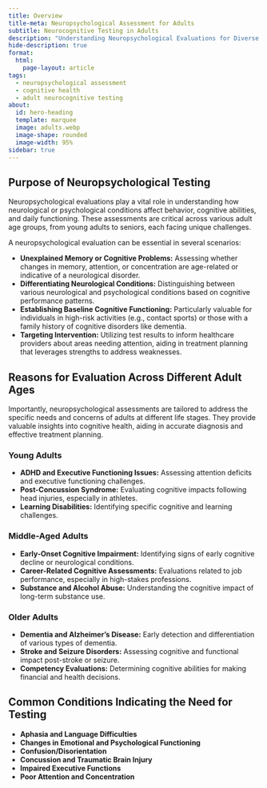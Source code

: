 ```yaml
---
title: Overview
title-meta: Neuropsychological Assessment for Adults
subtitle: Neurocognitive Testing in Adults
description: "Understanding Neuropsychological Evaluations for Diverse Adult Age Groups."
hide-description: true
format:
  html:
    page-layout: article
tags:
  - neuropsychological assessment
  - cognitive health
  - adult neurocognitive testing
about:
  id: hero-heading
  template: marquee
  image: adults.webp
  image-shape: rounded
  image-width: 95%
sidebar: true
---
```


:::{#hero-heading}

:::

## Purpose of Neuropsychological Testing

Neuropsychological evaluations play a vital role in understanding how neurological or psychological conditions affect behavior, cognitive abilities, and daily functioning. These assessments are critical across various adult age groups, from young adults to seniors, each facing unique challenges.

A neuropsychological evaluation can be essential in several scenarios:

- **Unexplained Memory or Cognitive Problems:** Assessing whether changes in memory, attention, or concentration are age-related or indicative of a neurological disorder.
- **Differentiating Neurological Conditions:** Distinguishing between various neurological and psychological conditions based on cognitive performance patterns.
- **Establishing Baseline Cognitive Functioning:** Particularly valuable for individuals in high-risk activities (e.g., contact sports) or those with a family history of cognitive disorders like dementia.
- **Targeting Intervention:** Utilizing test results to inform healthcare providers about areas needing attention, aiding in treatment planning that leverages strengths to address weaknesses.

## Reasons for Evaluation Across Different Adult Ages

Importantly, neuropsychological assessments are tailored to address the specific needs and concerns of adults at different life stages. They provide valuable insights into cognitive health, aiding in accurate diagnosis and effective treatment planning.

### Young Adults

- **ADHD and Executive Functioning Issues:** Assessing attention deficits and executive functioning challenges.
- **Post-Concussion Syndrome:** Evaluating cognitive impacts following head injuries, especially in athletes.
- **Learning Disabilities:** Identifying specific cognitive and learning challenges.

### Middle-Aged Adults

- **Early-Onset Cognitive Impairment:** Identifying signs of early cognitive decline or neurological conditions.
- **Career-Related Cognitive Assessments:** Evaluations related to job performance, especially in high-stakes professions.
- **Substance and Alcohol Abuse:** Understanding the cognitive impact of long-term substance use.

### Older Adults

- **Dementia and Alzheimer's Disease:** Early detection and differentiation of various types of dementia.
- **Stroke and Seizure Disorders:** Assessing cognitive and functional impact post-stroke or seizure.
- **Competency Evaluations:** Determining cognitive abilities for making financial and health decisions.

## Common Conditions Indicating the Need for Testing

- **Aphasia and Language Difficulties**
- **Changes in Emotional and Psychological Functioning**
- **Confusion/Disorientation**
- **Concussion and Traumatic Brain Injury**
- **Impaired Executive Functions**
- **Poor Attention and Concentration**



<!-- ### Framework Explanation:

- **Introductory Section:** Outlines the purpose and importance of neuropsychological testing.
- **Purpose of Testing:** Explains why and how neuropsychological testing is beneficial.
- **Age-Specific Evaluation Reasons:** Highlights common reasons for neuropsychological evaluations in different adult age groups.
- **Common Conditions:** Lists various conditions that may necessitate neuropsychological testing.
- **Conclusion:** Summarizes the role of these assessments in understanding and improving cognitive health across adult life stages.

This framework provides a comprehensive overview of neuropsychological assessment for adults, tailored for a professional and informative tone suitable for your website. -->

<!-- ---
title: Adult Neuropsychological Services
description: "Discover our extensive adult neuropsychological services, specializing in conditions such as ADHD, Autism Spectrum Disorders, dyslexia, and a wide range of neurodevelopmental assessments. Our patient-centered, evidence-based approach emphasizes thorough evaluations and personalized care, collaborating with families and professionals to support each individual's unique developmental journey. Stay updated about the latest in adult neuropsychology and find expert guidance for cognitive, academic, and social-emotional growth."
hide-description: true
# logo: logo-kids.webp
format:
  html:
    embed-resources: false
about:
  template: marquee
  # image: "logo-kids.webp"
sidebar: false
---

## Neurocognitive Testing in Adults

A comprehensive neuropsychological evaluation will help identify how a neurological or psychological condition is impacting your behavior, cognitive abilities, and everyday functioning.

We work closely with you, your family, and your physicians to provide practical
feedback and interventions to help improve your quality of life.

A comprehensive neuropsychological evaluation is essential if you are experiencing unexplained memory or cognitive problems or if you’re diagnosed with a neurological condition. 

**Neuropsychological testing can help you in several ways:**

- We can help identify your strengths and weaknesses in various areas of cognitive functioning. For example, neuropsychological testing can help determine if memory changes or difficulties with attention or concentration are normal, age-related, or due to a neurological disorder.
- We can help you and your physicians differentiate between various neurological and psychological conditions. Neurological and psychological conditions have different patterns of strength and weaknesses on neuropsychological tests.  The results will help identify which areas of the brain are involved and provide an accurate diagnosis.
- Neuropsychological testing can be used to establish a “baseline”.  This can help identify your skills and cognitive abilities before there is a serious problem.  This can be helpful for athletes who play contact sports or those who are at risk for developing Dementia.
- We will use your test results to identify and target problem areas that need
to be addressed by health care providers.  This information can be used by your
physicians to plan treatments that use your strengths to build up your
weaknesses.

## Complaints and Conditions That May Indicate Need for Testing
- ADHD and/or worsen executive functioning
- Aphasia and Language Difficulties
- Changes in Emotional and Psychological Functioning
- Changes in Memory
- Cognitive Impairment
- Confusion/ Disorientation
- Concussion and Traumatic Brain Injury
- Competency
- Dementia
- Impaired Executive Functions
- Learning Disabilities
- Post-Concussion Syndrome
- Poor Attention and Concentration
- Seizure Disorders
- Stroke
- Substance and Alcohol Abuse Impacting Cognitive Abilities  -->

